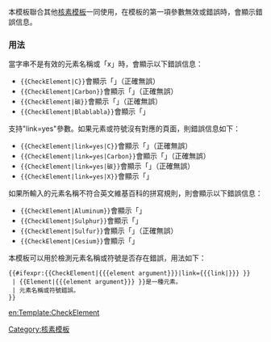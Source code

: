 {{Documentation subpage}}
{{Lua|模組:Element}}
<!-- 分類及跨維基鏈接請放在本頁的底部 -->
本模板聯合其他[[:分類:核素模板|核素模板]]一同使用，在模板的第一項參數無效或錯誤時，會顯示錯誤信息。

=== 用法 ===
<!-- 編者請注意：以下例子全部加上"nocategory=true"，以防止本頁面出現在分類:帶有錯誤格式模板的頁面 -->
當字串不是有效的元素名稱或「x」時，會顯示以下錯誤信息：
*<code><nowiki>{{CheckElement|C}}</nowiki></code>會顯示「{{CheckElement|C|nocategory=true}}」（正確無誤）
*<code><nowiki>{{CheckElement|Carbon}}</nowiki></code>會顯示「{{CheckElement|C|nocategory=true}}」（正確無誤）
*<code><nowiki>{{CheckElement|碳}}</nowiki></code>會顯示「{{CheckElement|C|nocategory=true}}」（正確無誤）
*<code><nowiki>{{CheckElement|Blablabla}}</nowiki></code>會顯示「{{CheckElement|Blablabla|nocategory=true}}」

支持"link=yes"參數。如果元素或符號沒有對應的頁面，則錯誤信息如下：
*<code><nowiki>{{CheckElement|link=yes|C}}</nowiki></code>會顯示「{{CheckElement|link=yes|C|nocategory=true}}」（正確無誤）
*<code><nowiki>{{CheckElement|link=yes|Carbon}}</nowiki></code>會顯示「{{CheckElement|link=yes|Carbon|nocategory=true}}」（正確無誤）
*<code><nowiki>{{CheckElement|link=yes|碳}}</nowiki></code>會顯示「{{CheckElement|link=yes|Carbon|nocategory=true}}」（正確無誤）
*<code><nowiki>{{CheckElement|link=yes|X}}</nowiki></code>會顯示「{{CheckElement|link=yes|X|nocategory=true}}」

如果所輸入的元素名稱不符合英文維基百科的拼寫規則，則會顯示以下錯誤信息：
*<code><nowiki>{{CheckElement|Aluminum}}</nowiki></code>會顯示「{{CheckElement|Aluminum|nocategory=true}}」
*<code><nowiki>{{CheckElement|Sulphur}}</nowiki></code>會顯示「{{CheckElement|Sulphur|nocategory=true}}」
*<code><nowiki>{{CheckElement|Sulfur}}</nowiki></code>會顯示「{{CheckElement|Sulfur|nocategory=true}}」（正確無誤）
*<code><nowiki>{{CheckElement|Cesium}}</nowiki></code>會顯示「{{CheckElement|Cesium|nocategory=true}}」

本模板可以用於檢測元素名稱或符號是否存在錯誤，用法如下：

<pre>
{{#ifexpr:{{CheckElement|{{{element argument}}}|link={{{link|}}} }}
 | {{Element|{{{element argument}}} }}是一種元素。
 | 元素名稱或符號錯誤。
}}
</pre>

<includeonly>
<!-- 以下請列出分類及跨維基鏈接 -->
[[Category:核素模板]]

[[en:Template:CheckElement]]
</includeonly>